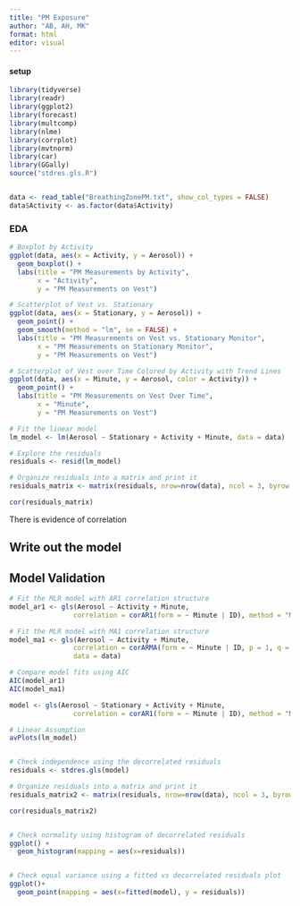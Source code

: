 ```yaml
---
title: "PM Exposure"
author: "AB, AH, MK"
format: html
editor: visual
---
```


#### setup

```r
library(tidyverse)
library(readr)
library(ggplot2)
library(forecast)
library(multcomp)
library(nlme)
library(corrplot)
library(mvtnorm)
library(car)
library(GGally)
source("stdres.gls.R")


data <- read_table("BreathingZonePM.txt", show_col_types = FALSE)
data$Activity <- as.factor(data$Activity)
```

### EDA

```r
# Boxplot by Activity
ggplot(data, aes(x = Activity, y = Aerosol)) +
  geom_boxplot() +
  labs(title = "PM Measurements by Activity",
       x = "Activity",
       y = "PM Measurements on Vest")

# Scatterplot of Vest vs. Stationary
ggplot(data, aes(x = Stationary, y = Aerosol)) +
  geom_point() +
  geom_smooth(method = "lm", se = FALSE) +
  labs(title = "PM Measurements on Vest vs. Stationary Monitor",
       x = "PM Measurements on Stationary Monitor",
       y = "PM Measurements on Vest")

# Scatterplot of Vest over Time Colored by Activity with Trend Lines
ggplot(data, aes(x = Minute, y = Aerosol, color = Activity)) +
  geom_point() +
  labs(title = "PM Measurements on Vest Over Time",
       x = "Minute",
       y = "PM Measurements on Vest")
```

```r
# Fit the linear model
lm_model <- lm(Aerosol ~ Stationary + Activity + Minute, data = data)

# Explore the residuals
residuals <- resid(lm_model)

# Organize residuals into a matrix and print it
residuals_matrix <- matrix(residuals, nrow=nrow(data), ncol = 3, byrow = TRUE)

cor(residuals_matrix)
```

There is evidence of correlation

## Write out the model

## Model Validation

```r
# Fit the MLR model with AR1 correlation structure
model_ar1 <- gls(Aerosol ~ Activity + Minute,
                correlation = corAR1(form = ~ Minute | ID), method = "ML", data = data)

# Fit the MLR model with MA1 correlation structure
model_ma1 <- gls(Aerosol ~ Activity + Minute,
                correlation = corARMA(form = ~ Minute | ID, p = 1, q = 1),
                data = data)

# Compare model fits using AIC
AIC(model_ar1)
AIC(model_ma1)

```

```r
model <- gls(Aerosol ~ Stationary + Activity + Minute,
                correlation = corAR1(form = ~ Minute | ID), method = "ML", data = data)

# Linear Assumption
avPlots(lm_model)


# Check independence using the decorrelated residuals
residuals <- stdres.gls(model)

# Organize residuals into a matrix and print it
residuals_matrix2 <- matrix(residuals, nrow=nrow(data), ncol = 3, byrow = TRUE)

cor(residuals_matrix2)


# Check normality using histogram of decorrelated residuals
ggplot() +
  geom_histogram(mapping = aes(x=residuals))


# Check equal variance using a fitted vs decorrelated residuals plot
ggplot()+
  geom_point(mapping = aes(x=fitted(model), y = residuals))
```
